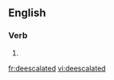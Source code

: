 ==English==

===Verb===
{{head|en}}

# {{en-past of|deescalate}}

[[fr:deescalated]]
[[vi:deescalated]]